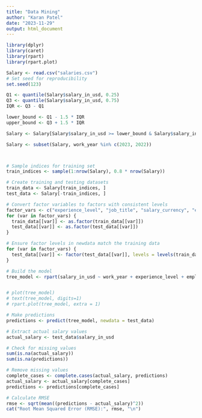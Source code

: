 ---
title: "Data Mining"
author: "Karan Patel"
date: "2023-11-29"
output: html_document
---


```{r}
library(dplyr)
library(caret)
library(rpart)
library(rpart.plot)

```



```{r}
Salary <- read.csv("salaries.csv")
# Set seed for reproducibility
set.seed(123)

Q1 <- quantile(Salary$salary_in_usd, 0.25)
Q3 <- quantile(Salary$salary_in_usd, 0.75)
IQR <- Q3 - Q1

lower_bound <- Q1 - 1.5 * IQR
upper_bound <- Q3 + 1.5 * IQR

Salary <- Salary[Salary$salary_in_usd >= lower_bound & Salary$salary_in_usd <= upper_bound, ]

Salary <- subset(Salary, work_year %in% c(2023, 2022))



# Sample indices for training set
train_indices <- sample(1:nrow(Salary), 0.8 * nrow(Salary))

# Create training and testing datasets
train_data <- Salary[train_indices, ]
test_data <- Salary[-train_indices, ]

# Convert factor variables to factors with consistent levels
factor_vars <- c("experience_level", "job_title", "salary_currency", "employee_residence", "company_size", "company_location", "employment_type")
for (var in factor_vars) {
  train_data[[var]] <- as.factor(train_data[[var]])
  test_data[[var]] <- as.factor(test_data[[var]])
}

# Ensure factor levels in newdata match the training data
for (var in factor_vars) {
  test_data[[var]] <- factor(test_data[[var]], levels = levels(train_data[[var]]))
}

# Build the model
tree_model <- rpart(salary_in_usd ~ work_year + experience_level + employment_type + job_title + employee_residence + remote_ratio + company_location + company_size, data = train_data)


# plot(tree_model)
# text(tree_model, digits=1)
# rpart.plot(tree_model, extra = 1)

# Make predictions
predictions <- predict(tree_model, newdata = test_data)

# Extract actual salary values
actual_salary <- test_data$salary_in_usd

# Check for missing values
sum(is.na(actual_salary))
sum(is.na(predictions))

# Remove missing values
complete_cases <- complete.cases(actual_salary, predictions)
actual_salary <- actual_salary[complete_cases]
predictions <- predictions[complete_cases]

# Calculate RMSE
rmse <- sqrt(mean((predictions - actual_salary)^2))
cat("Root Mean Squared Error (RMSE):", rmse, "\n")

```

